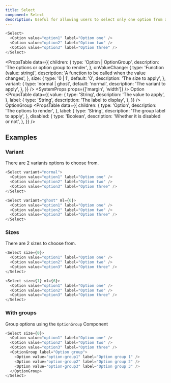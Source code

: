 ```yaml
---
title: Select
component: Select
description: Useful for allowing users to select only one option from a set.
---
```


```js live
<Select>
  <Option value="option1" label="Option one" />
  <Option value="option2" label="Option two" />
  <Option value="option3" label="Option three" />
</Select>
```

<PropsTable
  data={{
    children: {
      type: 'Option | OptionGroup',
      description: 'The options or option group to render',
    },
    onValueChange: {
      type: 'Function (value: string)',
      description: 'A function to be called when the value changes',
    },
    size: {
      type: '0 | 1',
      default: '0',
      description: 'The size to apply',
    },
    variant: {
      type: 'normal | ghost',
      default: 'normal',
      description: 'The variant to apply',
    },
  }}
/>
<SystemProps props={['margin', 'width']} />
<Heading as="h2" size={4} fontWeight={500} mb={2} mt={6} lineHeight={4}>
  Option
</Heading>
<PropsTable
  data={{
    value: {
      type: 'String',
      description: 'The value to apply',
    },
    label: {
      type: 'String',
      description: 'The label to display',
    },
  }}
/>
<Heading as="h2" size={4} fontWeight={500} mb={2} mt={6} lineHeight={4}>
  OptionGroup
</Heading>
<PropsTable
  data={{
    children: {
      type: 'Option',
      description: 'The options to render',
    },
    label: {
      type: 'String',
      description: 'The group label to apply',
    },
    disabled: {
      type: 'Boolean',
      description: 'Whether it is disabled or not',
    },
  }}
/>

## Examples

### Variant

There are 2 variants options to choose from.

```js live
<Select variant="normal">
  <Option value="option1" label="Option one" />
  <Option value="option2" label="Option two" />
  <Option value="option3" label="Option three" />
</Select>

<Select variant="ghost" ml={6}>
  <Option value="option1" label="Option one" />
  <Option value="option2" label="Option two" />
  <Option value="option3" label="Option three" />
</Select>
```

### Sizes

There are 2 sizes to choose from.

```js live
<Select size={0}>
  <Option value="option1" label="Option one" />
  <Option value="option2" label="Option two" />
  <Option value="option3" label="Option three" />
</Select>

<Select size={1} ml={6}>
  <Option value="option1" label="Option one" />
  <Option value="option2" label="Option two" />
  <Option value="option3" label="Option three" />
</Select>
```

### With groups

Group options using the `OptionGroup` Component

```js live
<Select size={0}>
  <Option value="option1" label="Option one" />
  <Option value="option2" label="Option two" />
  <Option value="option3" label="Option three" />
  <OptionGroup label="Option group">
    <Option value="option-group1" label="Option group 1" />
    <Option value="option-group2" label="Option group 2" />
    <Option value="option-group3" label="Option group 3" />
  </OptionGroup>
</Select>
```
